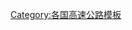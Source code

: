 {{Navbox
| name  = 西班牙高速公路
| title = {{tsl|en|Highways in Spain|西班牙高速公路|{{white|西班牙高速公路}}}}
| image =  
| state = {{{state<includeonly>|collapsed</includeonly>}}}
| listclass = hlist
| titlestyle = background:#19408B; color:white;
| groupstyle = background:#19408B; color:white; text-align:left;

| aboveclass = hlist
| abovestyle = background:#DCDCDC;
| above = 
* [[File:Spain traffic signal s1a.svg|14px|Symbol of the Autovías]] '''{{tsl|en|Autovía (Spain)||Autovía}}''' (A)
* [[File:Spain traffic signal s1.svg|14px|Symbol of the Autopistas]] '''[[高速公路]]''' (AP)

| group1 = 国道
| list1 =
* [[A-1高速公路 (西班牙)]]/{{tsl|en|Autopista AP-1||AP1}}
* [[A-2高速公路 (西班牙)]]/{{tsl|en|Autopista AP-2||AP2}}
* [[A-3高速公路 (西班牙)]]
* [[A-4高速公路 (西班牙)]]/{{tsl|en|Autopista AP-4||AP4}}
* [[A-5高速公路 (西班牙)]]
* [[A-6高速公路 (西班牙)]]/{{tsl|en|Autopista AP-6||AP6}}
* [[A-7高速公路 (西班牙)]]/{{tsl|en|Autopista AP-7||AP7}}
* [[A-8高速公路 (西班牙)]]/{{tsl|en|Autopista AP-8||AP8}}
* {{tsl|en|Autopista AP-9||AP9}}
* {{tsl|en|Autovía A-10||A10}}
* {{tsl|en|Autovía A-11||A11}}
* {{tsl|en|Autovía A-12||A12}}
* {{tsl|en|N-111||A13}}{{smallsup|1}}
* {{tsl|en|N-230||A14}}{{smallsup|2}}
* {{tsl|en|Autovía A-15||A15}}/[[Autopista AP-15|AP15]]
* {{tsl|en|Autovía A-16||A16}}
* {{tsl|en|Autopista C-33||A17}}{{smallsup|3}}
* {{tsl|en|C-16 highway (Spain)||A18}}{{smallsup|4}}
* {{tsl|en|Autovía A-19||A19}}
* {{tsl|en|Autovía A-20||A20}}
* {{tsl|en|Autovía A-21||A21}}
* {{tsl|en|Autovía A-22||A22}}
* {{tsl|en|Autovía A-23||A23}}
* {{tsl|en|Autovía A-24||A24}}
* [[Autovía A-25|A25]]
* {{tsl|en|Autovía A-26||A26}}
* {{tsl|en|Autovía A-27||A27}}
* [[Autovía A-28|A28]]
* [[Autovía A-29|A29]]
* {{tsl|en|Autovía A-30||A30}}
* {{tsl|en|Autovía A-31||A31}}
* {{tsl|en|Autovía A-32||A32}}
* {{tsl|en|Autovía A-33||A33}}
* {{tsl|en|Autovía A-34||A34}}
* {{tsl|en|Autovía A-35||A35}}
* {{tsl|en|Autopista AP-36||AP36}}
* [[Autopista AP-37|AP37]]
* {{tsl|en|Autovía A-38||A38}}
* [[Autovía A-39|A39]]
* {{tsl|en|Autovía A-40||A40}}
* {{tsl|en|Autopista AP-41||AP41}}
* {{tsl|en|Autovía A-42||A42}}
* {{tsl|en|Autovía A-43||A43}}
* {{tsl|en|Autovía A-44||A44}}
* {{tsl|en|Autovía A-45||A45}}
* {{tsl|en|Autovía A-38||AP46}}
* {{tsl|en|Autovía A-47||A47}}
* {{tsl|en|Autovía A-48||A48}}
* {{tsl|en|Autovía A-49||A49}}
* {{tsl|en|Autovía A-50||A50}}
* {{tsl|en|Autopista AP-51||AP51}}
* {{tsl|en|Autovía A-52||A52}}
* {{tsl|en|Autopista AP-53||AP53}}
* {{tsl|en|Autovía A-54||A54}}
* {{tsl|en|Autovía A-55||A55}}
* {{tsl|en|Autovía A-56||A56}}
* {{tsl|en|Autovía A-57||A57}}
* {{tsl|en|Autovía A-58||A58}}
* [[Autovía A-59|A59]]
* {{tsl|en|Autovía A-60||A60}}
* {{tsl|en|Autopista AP-61||AP61}}
* {{tsl|en|Autovía A-62||A62}}
* {{tsl|en|Autovía A-63||A63}}
* {{tsl|en|Autovía A-64||A64}}
* {{tsl|en|Autovía A-65||A65}}
* {{tsl|en|Autovía A-66||A66}}/{{tsl|en|Autopista AP-66||AP66}}
* {{tsl|en|Autovía A-67||A67}}
* {{tsl|en|Autopista AP-68||AP68}}
* {{tsl|en|Autopista AP-69||AP69}}
* {{tsl|en|Autovía A-70||A70}}
* {{tsl|en|Autopista AP-71||AP71}}
* {{tsl|en|Autovía A-72||A72}}
* {{tsl|en|Autovía A-73||A73}}
* {{tsl|en|Autovía A-74||A74}}
* {{tsl|en|Autovía A-75||A75}}
* {{tsl|en|Autovía A-76||A76}}
* {{tsl|en|Autovía A-77||A77}}
* [[Autovía A-78|A78]]
* [[Autovía A-79|A79]]
* {{tsl|en|Autovía A-80||A80}}
* {{tsl|en|Autovía A-91||A91}}
* Madrid Radial Motorways
** {{tsl|en|R-1 motorway (Spain)||R1}}
** [[R-2 motorway (Spain)|R2]]
** {{tsl|en|R-3 motorway (Spain)||R3}}
** {{tsl|en|R-4 motorway (Spain)||R4}}
** [[R-5 motorway (Spain)|R5]]

|group2= 地方线
| list2 =
* Andalusia
** {{tsl|en|Autovía A-92||A92}}
** {{tsl|en|Autovía A-92G||A92G}}
** {{tsl|en|Autovía A-92M||A92M}}
** {{tsl|en|Autovía A-92N||A92N}}
** {{tsl|en|Autovía A-301||A301}}
** {{tsl|en|Autovía A-306||A306}}
** {{tsl|en|Autovía A-308||A308}}
** {{tsl|en|Autovía A-309||A309}}
** {{tsl|en|Autovía A-316||A316}}
** {{tsl|en|Autovía A-318||A318}}
** {{tsl|en|Autovía A-330||A330}} 
** {{tsl|en|Autovía A-334||A334}}
** {{tsl|en|Autovía A-339||A339}}
** {{tsl|en|Autovía A-357||A357}}
** {{tsl|en|Autovía A-364||A364}}
** {{tsl|en|Autovía A-374||A374}}
** {{tsl|en|Autovía A-375||A375}}
** {{tsl|en|Autovía A-376||A376}}
** {{tsl|en|Autovía A-381||A381}}
** {{tsl|en|Autovía A-382||A382}}
** {{tsl|en|Autovía A-383||A383}}
** {{tsl|en|Autovía A-384||A384}}
** {{tsl|en|Autovía A-394||A394}}
** {{tsl|en|Autovía A-397||A397}}
** {{tsl|en|Autovía A-401||A401}}
** {{tsl|en|Autovía A-403||A403}}
** {{tsl|en|Autovía A-461||A461}}
** {{tsl|en|Autovía A-484||A484}}
** {{tsl|en|Autovía A-493||A493}}
** {{tsl|en|Autovía A-495||A495}}
** {{tsl|en|Autovía A-496||A496}}
* Aragon
** [[Autopista ARA-A1|ARAA1]]
** [[Autopista ARA-A2|ARAA2]]
** [[Autopista ARA-A3|ARAA3]]
* Asturias
** {{tsl|en|Autovía AS-I||AS1}}
** {{tsl|en|Autovía AS-II||AS2}}
** {{tsl|en|Autovía AS-III||AS3}}
* Balearic Islands
** [[Autovía MA-1|MA1]]
** [[Autovía MA-13|MA13]]
** [[Autovía MA-19|MA19]]
* Basque Country
** [[Autovía BI-631|BI631]]
** [[Autovía BI-636|BI636]]
** [[Autovía BI-637|BI637]]
** [[Autovía GI-131|GI131]]
** [[Autovía GI-632|GI632]]
** [[Autovía N-631|N637]]
* Canary Islands
** {{tsl|en|Autovía GC-1||GC1}}
** {{tsl|en|Autovía GC-2||GC2}}
** [[Autovía GC-3|GC3]]
** [[Autovía GC-4|GC4]]
** {{tsl|en|Autopista TF-1||TF1}}
** [[Autopista TF-4|TF4]]
** {{tsl|en|Autopista TF-5||TF5}}
* Castile–La Mancha
** [[Autovía CM-10|CM10]]
** [[Autovía CM-40|CM40]]
** [[Autovía CM-41|CM41]]
** [[Autovía CM-42|CM42]]
** [[Autovía CM-43|CM43]]
** [[Autovía CM-44|CM44]]
** [[Autovía CM-45|CM45]]
* Castile and León
** {{tsl|en|Autovía A-231||A231}}
** [[Autovía A-601|A601]]
** [[Autovía CL-631|CL631]]
* Catalonia
** {{tsl|en|Autovia C-13||C13}}
** {{tsl|en|Autovia C-14||C14}}
** [[C-15 highway (Spain)|C15]]
** {{tsl|en|C-16 highway (Spain)||C16}}
** {{tsl|en|C-17 highway (Spain)||C17}}
** {{tsl|en|Eix Transversal||C25}}
** {{tsl|en|C-31 highway (Spain)||C31}}
** {{tsl|en|C-32 highway (Spain)||C32}}
** {{tsl|en|Autopista C-33||C33}}
** {{tsl|en|Autovia C-35||C35}}
** {{tsl|en|C-58 highway (Spain)||C58}}
** {{tsl|en|Autovia C-60||C60}}
** {{tsl|en|Autovia C-65||C65}}
* Extremadura
** {{tsl|en|A1 motorway (Extremadura)||EXA1}}
** {{tsl|en|A2 motorway (Extremadura)||EXA2}}
** {{tsl|en|A3 motorway (Extremadura)||EXA3}}
** [[A4 motorway (Extremadura)|EXA4]]
* Galicia
** [[Autovia AG-3|AG3]]
** [[Autovia AG-5|AG5]]
** [[Autovia AG-6|AG6]]
** [[Autovia AG-41|AG41]]
** [[Autovia AG-54|AG54]]
** [[Autovia AG-55|AG55]]
** [[Autovia AG-56|AG56]]
** [[Autovia AG-57|AG57]]
** [[Autovia AG-58|AG58]]
** [[Autovia AG-59|A59]]
** {{tsl|en|Autovía AG-64||AG64}}
* La Rioja
** [[Autovía LR-111|LR111]]
** [[Autovía LR-134|LR134]]
* Madrid
** {{tsl|en|Autopista de Circunvalación M-30||M30}}
** {{tsl|en|Autopista de Circunvalación M-40||M40}}
** {{tsl|en|M-45 (Spain)||M45}}
** {{tsl|en|Autopista de Circunvalación M-50||M50}}
** [[Autovía M-406|M406]]
** [[Autovía M-407|M407]]
** [[Autovía M-409|M409]]
** {{tsl|en|Autovía M-501||M501}}
** [[Autovía M-506|M506]]
** [[Autovía M-607|M607]]
* Murcia
** [[Autovía MU-312|MU312]]
** [[Autovía MU-415|MU415]]
** [[Autovía MU-3211|MU3211]]
** [[Autovía MU-3419|MU3419]]
* Valencian Community
** [[Autovía CV-10|CV10]]
** [[Autovía CV-18|CV18]]
** [[Autovía CV-30|CV30]]
** [[Autovía CV-31|CV31]]
** [[Autovía CV-33|CV33]]
** [[Autovía CV-35|CV35]]
** [[Autovía CV-36|CV36]]
** [[Autovía CV-40|CV40]]
** [[Autovía CV-70|CV70]]
** [[Autovía CV-80|CV80]]
** [[Autovía CV-84|CV84]]
** [[Autovía CV-86|CV86]]
** [[Autovía CV-90|CV90]]
** [[Autovía CV-95|CV95]]

|group3= 市区线
| list3 =
* A Coruña
** [[Autovía AC-10|AC10]]
** [[Autovía AC-11|AC11]]
** [[Autovía AC-12|AC12]]
** [[Autovía AC-14|AC14]]
* Alacant/Alicante
** [[Autovía AL-70|AL70]]
** [[Autovía AL-77|AL77]]
** [[Autovía AL-79|AL79]]
* Almería
** [[Autovía AL-12|AL12]]
** [[Autovía AL-14|AL14]]
* Avilés
** [[Autovía AI-81|AI81]]
** [[Autovía AI-82|AI82]]
* Badajoz
** [[Autovía BA-11|BA11]]
** [[Autovía BA-20|BA20]]
* Barcelona
** {{tsl|en|B-10 motorway (Spain)||B10}}
** {{tsl|en|B-20 motorway (Spain)||B20}}
** [[Autovia B-21|B21]]
** [[Autovia B-22|B22]]
** [[Autovia B-23|B23]]
** {{tsl|en|Autovia B-24||B24}}
** [[Autovia B-30|B30]]
** [[Autovia B-40|B40]]
* Burgos
** {{tsl|en|Autovía BU-11||BU11}}
** [[Autovía BU-30|BU30]]
* Cáceres
** [[Autovía CC-11|CC11]]
** [[Autovía CC-21|CC21]]
** [[Autovía CC-23|CC23]]
* Cádiz
** [[Autovía CA-31|CA31]]
** [[Autovía CA-32|CA32]]
** {{tsl|en|Autovía CA-33||CA33}}
** {{tsl|en|Autovía CA-34||CA34}}
* 卡塔赫纳
** [[Autovía CT-31|CT31]]
** [[Autovía CT-32|CT32]]
** [[Autovía CT-33|CT33]]
** [[Autovía CT-34|CT34]]
* Castelló/Castellón
** [[Autovía CS-32|CS32]]
* Córdoba
** [[Autovía CO-31|CO31]]
** [[Autovía CO-32|CO32]]
* Cuenca
** [[Autovía CU-11|CU11]]
* Elche/Elx
** [[Autovía EL-20|EL20]]
** [[Autovía EL-28|EL28]]
* Ferrol
** [[Autovía FE-11|FE11]]
** [[Autovía FE-12|FE12]]
** [[Autovía FE-13|FE13]]
** [[Autovía FE-14|FE14]]
* Gijón
** [[Autovía GJ-10|GJ10]]
** [[Autovía GJ-20|GJ20]]
** {{tsl|en|Autovía GJ-81||GJ81}}
* Granada
** [[Autovía GR-12|GR12]]
** [[Autovía GR-14|GR14]]
** [[Autovía GR-16|GR16]]
** [[Autovía GR-30|GR30]]
** [[Autovía GR-43|GR43]]
* Huelva
** [[Autovía H-30|H30]]
** [[Autovía H-31|H31]]
* Ibiza
** [[Autovía IB-20|IB20]]
* Jaén
** [[Autovía JA-12|JA12]]
** [[Autovía JA-14|JA14]]
* León
** [[Autovía LE-12|LE12]]
** [[Autovía LE-20|LE20]]
** {{tsl|en|Autovía LE-30||LE30}}
* Lleida
** [[Autovía LL-11|LL11]]
** [[Autovía LL-12|LL12]]
* Logroño
** {{tsl|en|Autovía LO-20||LO20}}
* 卢戈
** [[Autovía LU-11|LU11]]
* 马德里
** [[Autopista M-11|M11]]
** [[Autopista M-12|M12]]
** [[Autopista M-13|M13]]
** [[Autopista M-14|M14]]
** [[Autopista M-21|M21]]
** [[Autopista M-22|M22]]
** [[Autopista M-23|M23]]
** {{tsl|en|Autopista de Circunvalación M-30||M30}}
** [[Autopista M-31|M31]]
** {{tsl|en|Autopista de Circunvalación M-40||M40}}
** {{tsl|en|M-45 (Spain)||M45}}
** {{tsl|en|Autopista de Circunvalación M-50||M50}}
* 马拉加
** [[Autovía MA-20|MA20]]
** [[Autovía MA-21|MA21]]
** [[Autovía MA-22|MA22]]
** [[Autovía MA-23|MA23]]
** [[Autovía MA-24|MA24]]
** [[Autovía MA-40|MA40]]
* 梅里达
** [[Autovía ME-11|ME11]]
* 穆尔西亚
** [[Autovía MU-30|MU30]]
** [[Autovía MU-31|MU31]]
* 奥维多
** [[Autovía O-11|O11]]
** [[Autovía O-12|O12]]
** [[Autovía O-13|O13]]
* 奥伦塞
** [[Autovía OU-11|OU11]]
* Palencia
** [[Autovía P-11|P11]]
* Palma de Mallorca
** [[Autovía MA-20|MA20]]
* Pontevedra
** [[Autovía PO-10|PO10]]
** [[Autovía PO-11|PO11]]
** [[Autovía PO-12|PO12]]
* Puertollano
** [[Autovía PU-11|PU11]]
* Salamanca
** [[Autovía SA-11|SA11]]
** {{tsl|en|Autovía SA-20||SA20}}
* Santander
** [[Autovía S-10|S10]]
** [[Autovía S-20|S20]]
** [[Autovía S-30|S30]]
* Santiago de Compostela
** [[Autovía SC-11|SC11]]
** [[Autovía SC-12|SC12]]
** [[Autovía SC-20|SC20]]
* Segovia
** [[Autovía SG-20|SG20]]
* Seville
** [[Autovía SE-20|SE20]]
** [[Autovía SE-30|SE30]]
** [[Autovía SE-40|SE40]]
** [[Autovía SE-50|SE50]]
* Soria
** [[Autovía SO-20|SO20]]
* Tarragona
** {{tsl|en|Autovía T-11||T11}}
* Toledo
** [[Autovía TO-20|TO20]]
** [[Autovía TO-21|TO21]]
** [[Autovía TO-22|TO22]]
** [[Autovía TO-23|TO23]]
* Valladolid
** [[Autovía VA-11|VA11]]
** [[Autovía VA-12|VA12]]
** [[Autovía VA-20|VA20]]
** [[Autovía VA-30|VA30]]
* Valencia
** [[Autovía V-11|V11]]
** [[Autovía V-15|V15]]
** [[Autovía V-21|V21]]
** [[Autovía V-23|V23]]
** [[Autovía V-30|V30]]
** {{tsl|en|Autovía V-31||V31}}
* Vigo
** [[Autovía VG-20|VG20]]
* Zamora
** [[Autovía ZA-11|ZA11]]
** [[Autovía ZA-12|ZA12]]
** [[Autovía ZA-13|ZA13]]
** [[Autovía ZA-30|ZA30]]
* Zaragoza
** [[Autovía Z-30|Z30]]
** [[Autovía Z-32|Z32]]
** {{tsl|en|Autovía Z-40||Z40}}

| belowclass = hlist
| belowstyle = background:#19408B; color:white;
| below =
* {{smallsup|1}} named N-111
* {{smallsup|2}} named N-230
* {{smallsup|3}} named C-33
* {{smallsup|4}} named C-16
}}
<noinclude>
{{collapsible option}}
{{tsl|en|Category:Spain transport templates||Category:Spain transport templates}}
[[Category:各国高速公路模板]]
</noinclude>